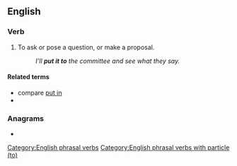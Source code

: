 {{also|putto}}
==English==

===Verb===
{{en-verb|put<,,put> to}}

# To ask or pose a question, or make a proposal.
#: ''I'll '''put it to''' the committee and see what they say.''

====Related terms====
* compare [[put in]]
* {{l|en|put to the test}}

===Anagrams===
* {{anagrams|en|a=opttu|toput|tot up}}

[[Category:English phrasal verbs]]
[[Category:English phrasal verbs with particle (to)]]